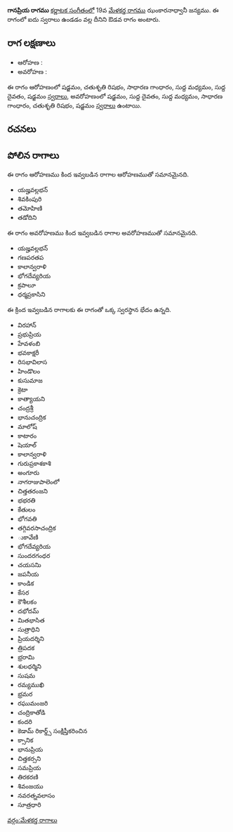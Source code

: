 {{Infobox ragam
	| name          	= గానప్రియ
	| synonym	    	= 
	| mela          	= 
	| chakra        	= 
	| janaka        	= 
	| type          	= ఔడవ
	| arohanam      	= {{svaraC|S|R2|G2|M1|D1|S'}} 
	| avarohanam    	= {{svaraC|S'|D1|M1|G2|R2|S}}
	| jeeva         	=
	| chhaya        	=
	| nyasa         	=
	| vishesha      	= 
	| equivalent  		= 
}}
{{కర్ణాటక సంగీత రాగాలు}}
'''గానప్రియ రాగము''' [[కర్ణాటక సంగీతం]]లో 19వ [[మేళకర్త రాగము]] ఝంకారనాధ్వానీ జన్యము.  ఈ రాగంలో ఐదు స్వరాలు ఉండడం వల్ల దీనిని ఔడవ రాగం అంటారు.


==రాగ లక్షణాలు==


* ఆరోహణ : {{svaraC|S|R2|G2|M1|D1|S'}} 
* అవరోహణ : {{svaraC|S'|D1|M1|G2|R2|S}}

ఈ రాగం ఆరోహణంలో షడ్జమం, చతుశృతి రిషభం, సాధారణ గాంధారం, సుద్ద మధ్యమం, సుద్ద దైవతం, షడ్జమం [[స్వరాలు]], అవరోహణంలో షడ్జమం, సుద్ద దైవతం, సుద్ద మధ్యమం, సాధారణ గాంధారం, చతుశృతి రిషభం, షడ్జమం [[స్వరాలు]] ఉంటాయి.

==రచనలు==



==పోలిన రాగాలు==
ఈ రాగం ఆరోహణము కింద ఇవ్వబడిన రాగాల ఆరోహణముతో సమానమైనది.
* యజ్హవల్లభన్
* శివకింపురి
* తమోహిణి
* తడోదిని

ఈ రాగం అవరోహణము కింద ఇవ్వబడిన రాగాల అవరోహణముతో సమానమైనది.
* యజ్హవల్లభన్
* గణపరతప
* కాలాన్వరాళి
* భోగదేవ్యరియ
* క్రపాలూ
* ధర్మప్రకాసిని

ఈ క్రింద ఇవ్వబడిన రాగాలకు ఈ రాగంతో ఒక్క స్వరస్థాన భేదం ఉన్నది.
* విరహాన్
* ప్రభుప్రియ
* హేవళంబి
* భవకాక్షరీ
* రిసభావిలాస
* హిండొలం
* కుసుమాజ
* క్రెటా
* కాత్యాయని
* చంద్రశ్రీ
* భానుచంద్రిక
* మాలోష్
* కాటారం
* షెయాల్
* కాలాన్వరాళి
* గురుప్రకాశకాశి
* అంగూరు
* నాగరాజుపాలెంలో
* చిత్తతరంజని
* భభరతి
* కేతులం
* భోగవతి
* తగ్గివరసాచంద్రిక
* ుకావేణి
* భోగదేవ్యరియ
* సుందరగంధర
* చయసనిు
* జపనీయ
* కాండిక
* కేసర
* కౌశీలకం
* దభోదమ్
* మితభాసిత
* సుత్రాధిని
* ప్రియదర్శిని
* త్రిపదక
* భ్రరామి
* శులధర్మిని
* సుషమ
* రమ్యముఖి
* భ్రమర
* రఘుమంజరి
* చంద్రికాతోడి
* కందరి
* కెడామ్ రికార్డ్స్ సంక్షిప్తీకరించిన
* క్సానిక
* భానుప్రియ
* చిత్తకర్సని
* సమప్రియ
* తిరకరణి
* శివంజయు
* నవరత్నవలాసం
* సూత్రధారి



[[వర్గం:మేళకర్త రాగాలు]]